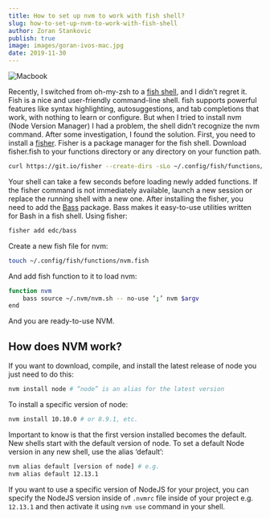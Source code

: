 ```yaml
---
title: How to set up nvm to work with fish shell?
slug: how-to-set-up-nvm-to-work-with-fish-shell
author: Zoran Stankovic
publish: true
image: images/goran-ivos-mac.jpg
date: 2019-11-30
---
```


![Macbook](images/goran-ivos-mac.jpg)

Recently, I switched from oh-my-zsh to a [fish shell](https://fishshell.com/), and I didn’t regret it. Fish is a nice and user-friendly command-line shell. fish supports powerful features like syntax highlighting, autosuggestions, and tab completions that work, with nothing to learn or configure.
But when I tried to install nvm (Node Version Manager) I had a problem, the shell didn’t recognize the nvm command. After some investigation, I found the solution.
First, you need to install a [fisher](https://github.com/jorgebucaran/fisher). Fisher is a package manager for the fish shell. Download fisher.fish to your functions directory or any directory on your function path.

```Bash
curl https://git.io/fisher --create-dirs -sLo ~/.config/fish/functions/fisher.fish
```

Your shell can take a few seconds before loading newly added functions. If the fisher command is not immediately available, launch a new session or replace the running shell with a new one.
After installing the fisher, you need to add the [Bass](https://github.com/edc/bass) package. Bass makes it easy-to-use utilities written for Bash in a fish shell. Using fisher:

```Bash
fisher add edc/bass
```

Create a new fish file for nvm:

```Bash
touch ~/.config/fish/functions/nvm.fish
```

And add fish function to it to load nvm:

```Bash
function nvm
    bass source ~/.nvm/nvm.sh -- no-use ‘;’ nvm $argv
end
```

And you are ready-to-use NVM.

## How does NVM work?

If you want to download, compile, and install the latest release of node you just need to do this:

```Bash
nvm install node # “node” is an alias for the latest version
```

To install a specific version of node:

```Bash
nvm install 10.10.0 # or 8.9.1, etc.
```

Important to know is that the first version installed becomes the default. New shells start with the default version of node.
To set a default Node version in any new shell, use the alias ‘default’:

```Bash
nvm alias default [version of node] # e.g.
nvm alias default 12.13.1
```

If you want to use a specific version of NodeJS for your project, you can specify the NodeJS version inside of `.nvmrc` file inside of your project e.g. `12.13.1` and then activate it using `nvm use` command in your shell.
